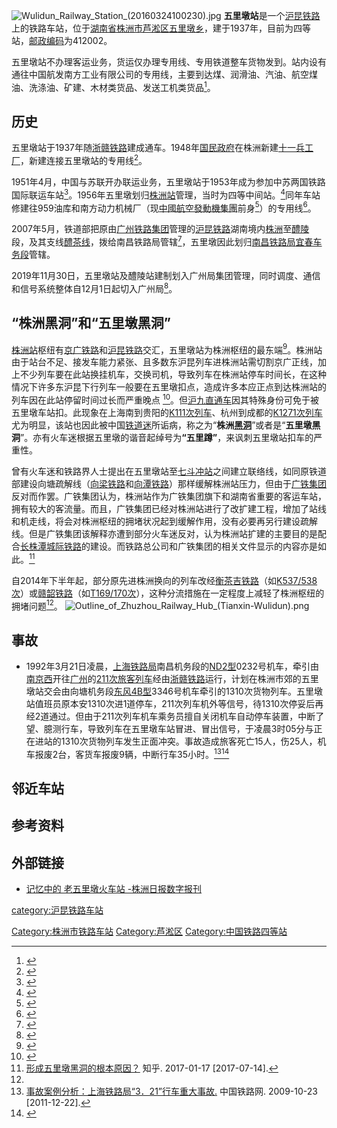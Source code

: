 {{About|沪昆线在株洲市郊所设的车站|其他同名车站|五里墩站}}
{{Infobox China railway station
| 车站名称 = 五里墩站
| 图片 = Wulidun Railway Station (20160324095916).jpg
| 图片介绍 = 五里墩站，摄于2016年3月24日
| 车站名称拼音 = Wu Li Dun
| 英文名称 = Wulidun Railway Station
| 车站代码 = 33152<ref>{{cite book|title=中华人民共和国铁路车站代码（GB/T 10302-2010）|publisher=中国标准出版社|year=2010|isbn=155066140495|ignore-isbn-error=true|pages=38}}</ref>
| 电报码 = WLG<ref>{{cite book|author=[[中华人民共和国铁道部|中华人民共和国铁道部]]|title=铁路电报站名略号（2012）|publisher=中国铁道出版社|location=北京|year=2012|unified=15113·3468|pages=136}}</ref>
| 拼音码 = WLD
| address = [[湖南省|湖南省]][[株洲市|株洲市]][[芦淞区|芦淞区]][[五里墩乡|五里墩乡]]
| 坐标 = {{coord|27|48|36|N|113|12|32|E|display=inline,title}}
| 线路 = [[沪昆铁路|沪昆铁路]]
| 车站等级 = [[四等站_(中国大陆)|四等站]]<ref>{{Citation|title=南昌铁路局关于重新公布车站等级等事项的通知|date=2016-06-20}}</ref>
| 归属 = [[广州局集团|广州局集团]][[株洲站|株洲车站]]
| 股道数目 = 5
| name = 
}}
[[File:Wulidun_Railway_Station_(20160324100230).jpg|thumb]]
'''五里墩站'''是一个[[沪昆铁路|沪昆铁路]]上的铁路车站，位于[[湖南省|湖南省]][[株洲市|株洲市]][[芦淞区|芦淞区]][[五里墩乡|五里墩乡]]，建于1937年，目前为四等站，[[邮政编码|邮政编码]]为412002。

五里墩站不办理客运业务，货运仅办理专用线、专用铁道整车货物发到。站内设有通往中国航发南方工业有限公司的专用线，主要到达煤、润滑油、汽油、航空煤油、洗涤油、矿建、木材类货品、发送工机类货品<ref name="12306info">{{Cite web |url=http://hyfw.12306.cn/hyinfo/action/FwcszsAction_index?type=1 |title=12306货运站点查询 广铁集团 |accessdate=2018-12-09 |archive-date=2016-11-06 |archive-url=https://web.archive.org/web/20161106075157/http://hyfw.12306.cn/hyinfo/action/FwcszsAction_index?type=1 |dead-url=no }}</ref>。

== 历史 ==
五里墩站于1937年随[[浙赣铁路|浙赣铁路]]建成通车。1948年[[国民政府|国民政府]]在株洲新建[[國防部軍備局生產製造中心第205廠|十一兵工厂]]，新建连接五里墩站的专用线<ref>{{cite news|title=铁路与株洲的百年之缘 湘江潮涌——“实业株洲”特别报道（历史篇上）|url=http://www.zznews.gov.cn/news/2018/0410/284292.shtml|publisher=株洲新闻网|date=2018-04-10|access-date=2018-12-09|archive-url=https://web.archive.org/web/20181209124554/http://www.zznews.gov.cn/news/2018/0410/284292.shtml|archive-date=2018-12-09|dead-url=yes}}</ref>。

1951年4月，中国与苏联开办联运业务，五里墩站于1953年成为参加中苏两国铁路国际联运车站<ref>{{cite web|title=湖南省志·交通志 第三节　国际联运|url=http://218.76.24.115/BookRead.aspx?BookID=201612230006&bookType=Digital&ContentID=148801&Directory=1&keyword=%E4%BA%94%E9%87%8C%E5%A2%A9|publisher=湖南省地方志|access-date=2018-12-09|archive-url=https://web.archive.org/web/20190221232543/http://218.76.24.115/BookRead.aspx?BookID=201612230006&bookType=Digital&ContentID=148801&Directory=1&keyword=%E4%BA%94%E9%87%8C%E5%A2%A9|archive-date=2019-02-21|dead-url=yes}}</ref>。1956年五里墩划归[[株洲站|株洲站]]管理，当时为四等中间站。<ref name="zzt28">{{cite book|author=株洲市地方志编纂委员会|title=株洲市志 第三册 卷9 交通|year=1994|publisher=湖南出版社|isbn=7-5438-0621-5|pages=28}}</ref>同年车站修建往959油库和南方动力机械厂（现[[中國航空發動機集團|中國航空發動機集團]]前身<ref>{{cite news|title=中国的保尔·柯察金——原株洲兵工厂厂长吴运铎|url=http://hunan.voc.com.cn/xhn/article/201807/201807250027084452001.html|publisher=新湖南|date=2018-07-25|accessdate=2018-12-09|archive-date=2020-04-14|archive-url=https://web.archive.org/web/20200414163933/http://hunan.voc.com.cn/xhn/article/201807/201807250027084452001.html|dead-url=no}}</ref>）的专用线<Ref>
{{cite web|title=湖南省志·交通志 第二节　铁路专用线建设|url=http://218.76.24.115/BookRead.aspx?bookid=201612230004|publisher=湖南省地方志|access-date=2018-12-09|archive-url=https://web.archive.org/web/20190221232543/http://218.76.24.115/BookRead.aspx?bookid=201612230004|archive-date=2019-02-21|dead-url=yes}}
</ref>。

2007年5月，铁道部把原由[[广州铁路集团|广州铁路集团]]管理的[[沪昆铁路|沪昆铁路]]湖南境内[[株洲|株洲]]至[[醴陵|醴陵]]段，及其支线[[醴茶铁路|醴茶线]]，拨给南昌铁路局管辖<ref>{{Cite web |url=http://news.xinhuanet.com/fortune/2007-05/23/content_6140169.htm |title=南昌铁路局与广铁集团管界进行调整 |accessdate=2016-03-15 |archive-date=2013-03-12 |archive-url=https://web.archive.org/web/20130312195833/http://news.xinhuanet.com/fortune/2007-05/23/content_6140169.htm |dead-url=no }}</ref>，五里墩因此划归[[南昌铁路局|南昌铁路局]][[宜春车务段|宜春车务段]]管辖。

2019年11月30日，五里墩站及醴陵站建制划入广州局集团管理，同时调度、通信和信号系统整体自12月1日起切入广州局<ref>{{cite news|title=停运4年后，醴茶铁路恢复通车大势已定|url=https://www.icswb.com/h/162/20191208/632352.html|work=湘声报|publisher=长沙晚报网|date=2019-12-08|accessdate=2019-12-09|archive-date=2020-04-20|archive-url=https://web.archive.org/web/20200420190115/https://www.icswb.com/h/162/20191208/632352.html|dead-url=no}}</ref>。

== “株洲黑洞”和“五里墩黑洞” ==
[[株洲站|株洲站]]枢纽有[[京广铁路|京广铁路]]和[[沪昆铁路|沪昆铁路]]交汇，五里墩站为株洲枢纽的最东端<ref>{{cite web|title=湖南省志·交通志 第二节　株洲枢纽|url=http://218.76.24.115/BookRead.aspx?bookid=201612230004|publisher=湖南地方志|access-date=2018-12-09|archive-url=https://web.archive.org/web/20190221232543/http://218.76.24.115/BookRead.aspx?bookid=201612230004|archive-date=2019-02-21|dead-url=yes}}</ref>。株洲站由于站台不足、接发车能力紧张、且多数东沪昆列车进株洲站需切割京广正线，加上不少列车要在此站换挂机车，交换司机，导致列车在株洲站停车时间长，在这种情况下许多东沪昆下行列车一般要在五里墩扣点，造成许多本应正点到达株洲站的列车因在此站停留时间过长而严重晚点
<ref name="zz-blackhole">{{cite journal|author=肖志浩|title=株洲站运输组织存在问题及对策|journal=铁道运输与经济|publisher=[[中国铁道科学研究院|中国铁道科学研究院]]|year=2014|volume=36|issue=12|pages=19-22|issn=1003-1421}}</ref>。但[[沪九直通车|沪九直通车]]因其特殊身份可免于被五里墩车站扣。此现象在上海南到贵阳的[[K111/112次列车|K111次列车]]、杭州到成都的[[K1271/1274、K1273/1272次列车|K1271次列车]]尤为明显，该站也因此被中国[[铁道迷|铁道迷]]所诟病，称之为“'''株洲[[黑洞|黑洞]]'''”或者是“'''五里墩黑洞'''”。亦有火车迷根据五里墩的谐音起绰号为'''“五里蹲”'''，来讽刺五里墩站扣车的严重性。

曾有火车迷和铁路界人士提出在五里墩站至[[七斗冲站|七斗冲站]]之间建立联络线，如同原铁道部建设向塘疏解线（[[向梁铁路|向梁铁路]]和[[向潭铁路|向潭铁路]]）那样缓解株洲站压力，但由于[[广铁集团|广铁集团]]反对而作罢。广铁集团认为，株洲站作为广铁集团旗下和湖南省重要的客运车站，拥有较大的客流量。而且，广铁集团已经对株洲站进行了改扩建工程，增加了站线和机走线，将会对株洲枢纽的拥堵状况起到缓解作用，没有必要再另行建设疏解线。但是广铁集团该解释亦遭到部分火车迷反对，认为株洲站扩建的主要目的是配合[[长株潭城际铁路|长株潭城际铁路]]的建设。而铁路总公司和广铁集团的相关文件显示的内容亦是如此。<ref>[https://www.zhihu.com/question/54361770/answer/140394306 形成五里墩黑洞的根本原因？] {{Wayback|url=https://www.zhihu.com/question/54361770/answer/140394306 |date=20200414163955 }} 知乎. 2017-01-17 [2017-07-14].</ref>

自2014年下半年起，部分原先进株洲换向的列车改经[[衡茶吉铁路|衡茶吉铁路]]（如[[T25/26次列车|K537/538次]]）或[[赣韶铁路|赣韶铁路]]（如[[T169/170次列车|T169/170次]]），这种分流措施在一定程度上减轻了株洲枢纽的拥堵问题<ref name="zz-blackhole"/>。
[[File:Outline_of_Zhuzhou_Railway_Hub_(Tianxin-Wulidun).png|thumb]]

== 事故 ==
*1992年3月21日凌晨，[[上海铁路局|上海铁路局]]南昌机务段的[[ND2型柴油机车|ND2型]]0232号机车，牵引由[[南京西站|南京西]]开往[[广州站|广州]]的[[K527/528次列车|211次旅客列车]]经由[[浙赣铁路|浙赣铁路]]运行，计划在株洲市郊的五里墩站交会由向塘机务段[[东风4B型柴油机车|东风4B型]]3346号机车牵引的1310次货物列车。五里墩站值班员原本安1310次进1道停车，211次列车机外等信号，待1310次停妥后再经2道通过。但由于211次列车机车乘务员擅自关闭机车自动停车装置，中断了望、臆测行车，导致列车在五里墩车站冒进、冒出信号，于凌晨3时05分与正在进站的1310次货物列车发生正面冲突。事故造成旅客死亡15人，伤25人，机车报废2台，客货车报废9辆，中断行车35小时。<ref>[http://www.safety.com.cn/anlifx/fileview.asp?title=%C9%CF%BA%A3%CC%FA%C2%B7%BE%D6%A1%B03%A3%AE21%A1%B1%D0%D0%B3%B5%D6%D8%B4%F3%CA%C2%B9%CA&filename=ns080539.txt 事故案例分析：上海铁路局“3．21”行车重大事故.] {{Wayback|url=http://www.safety.com.cn/anlifx/fileview.asp?title=%C9%CF%BA%A3%CC%FA%C2%B7%BE%D6%A1%B03%A3%AE21%A1%B1%D0%D0%B3%B5%D6%D8%B4%F3%CA%C2%B9%CA&filename=ns080539.txt |date=20141228183618 }} 中国铁路网. 2009-10-23 [2011-12-22].</ref><ref>{{cite book|title=南昌铁路局志|page=116|publisher=中国铁道出版社|isbn=9787113035136|author=杨建兴等|year=1999}}</ref>{{rp|240}}

==邻近车站==
{{start rail box|[[File:China_Railways.svg|16px]][[中国铁路|中国铁路]]}}
{{s-inop|[[东冲铺站|东冲铺站]]<br><s>''[[姚家坝站|姚家坝站]]</s>、<s>[[羊石站|羊石站]]''</s>(已撤销)|[[上海站|上海]]方向}}
{{s-line|[[沪昆铁路|沪昆铁路]]<br />← 20km 五里墩站 {{0}}7km →}}
{{s-inop|[[株洲站|株洲站]]<br /><s>''[[茶亭子站|茶亭子站]]''</s>(已撤销)|[[昆明站|昆明]]方向}}
{{end box}}

== 参考资料 ==
<references/>

== 外部链接 ==
{{Commonscat|Wulidun Railway Station}}
*[https://web.archive.org/web/20140202143522/http://zzrb.zhuzhouwang.com/html/2012-02/17/content_52507.htm?div=-1 记忆中的 老五里墩火车站 -株洲日报数字报刊]

{{沪昆铁路}}
{{湖南省铁路}}
[[category:沪昆铁路车站|category:沪昆铁路车站]]
[[Category:株洲市铁路车站|Category:株洲市铁路车站]]
[[Category:芦淞区|Category:芦淞区]]
[[Category:中国铁路四等站|Category:中国铁路四等站]]